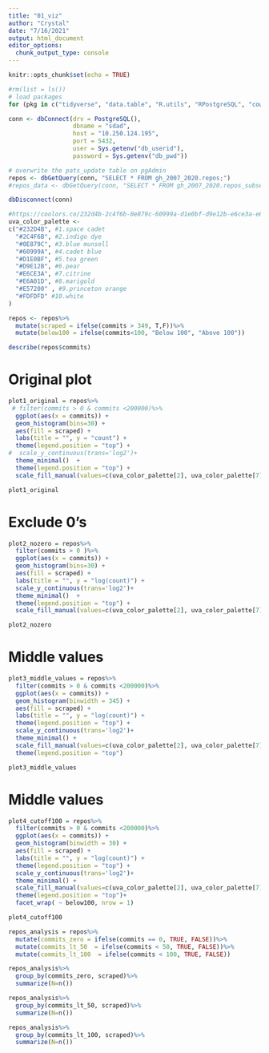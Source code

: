 ```yaml
---
title: "01_viz"
author: "Crystal"
date: "7/16/2021"
output: html_document
editor_options: 
  chunk_output_type: console
---
```



```r
knitr::opts_chunk$set(echo = TRUE)
```

```r
#rm(list = ls())
# load packages
for (pkg in c("tidyverse", "data.table", "R.utils", "RPostgreSQL", "cowplot", "stringr", "stringi",  "dplyr", "leaflet", "leaflet.extras", "tools", "statebins", "mosaic", "psych")) {library(pkg, character.only = TRUE)}

```

```r
conn <- dbConnect(drv = PostgreSQL(), 
                  dbname = "sdad", 
                  host = "10.250.124.195", 
                  port = 5432, 
                  user = Sys.getenv("db_userid"), 
                  password = Sys.getenv("db_pwd"))

# overwrite the pats_update table on pgAdmin
repos <- dbGetQuery(conn, "SELECT * FROM gh_2007_2020.repos;")
#repos_data <- dbGetQuery(conn, "SELECT * FROM gh_2007_2020.repos_subset_157k;")

dbDisconnect(conn)

```

```r
#https://coolors.co/232d4b-2c4f6b-0e879c-60999a-d1e0bf-d9e12b-e6ce3a-e6a01d-e57200-fdfdf
uva_color_palette <- 
c("#232D4B", #1.space cadet
  "#2C4F6B", #2.indigo dye
  "#0E879C", #3.blue munsell
  "#60999A", #4.cadet blue
  "#D1E0BF", #5.tea green
  "#D9E12B", #6.pear
  "#E6CE3A", #7.citrine
  "#E6A01D", #8.marigold
  "#E57200" , #9.princeton orange
  "#FDFDFD" #10.white
)
```

```r
repos <- repos%>%
  mutate(scraped = ifelse(commits > 349, T,F))%>%
  mutate(below100 = ifelse(commits<100, "Below 100", "Above 100"))
```


```r
describe(repos$commits)
```


# Original plot
```r
plot1_original = repos%>%
 # filter(commits > 0 & commits <200000)%>%
  ggplot(aes(x = commits)) + 
  geom_histogram(bins=30) +
  aes(fill = scraped) + 
  labs(title = "", y = "count") + 
  theme(legend.position = "top") +
#  scale_y_continuous(trans='log2')+
  theme_minimal()  + 
  theme(legend.position = "top") + 
  scale_fill_manual(values=c(uva_color_palette[2], uva_color_palette[7]))

plot1_original
```


# Exclude 0's
```r
plot2_nozero = repos%>%
  filter(commits > 0 )%>%
  ggplot(aes(x = commits)) + 
  geom_histogram(bins=30) +
  aes(fill = scraped) + 
  labs(title = "", y = "log(count)") + 
  scale_y_continuous(trans='log2')+
  theme_minimal()  + 
  theme(legend.position = "top") + 
  scale_fill_manual(values=c(uva_color_palette[2], uva_color_palette[7]))

plot2_nozero
```

# Middle values
```r
plot3_middle_values = repos%>%
  filter(commits > 0 & commits <200000)%>%
  ggplot(aes(x = commits)) + 
  geom_histogram(binwidth = 345) +
  aes(fill = scraped) + 
  labs(title = "", y = "log(count)") + 
  theme(legend.position = "top") +
  scale_y_continuous(trans='log2')+
  theme_minimal() + 
  scale_fill_manual(values=c(uva_color_palette[2], uva_color_palette[7]))+ 
  theme(legend.position = "top")

plot3_middle_values
```


# Middle values
```r
plot4_cutoff100 = repos%>%
  filter(commits > 0 & commits <200000)%>%
  ggplot(aes(x = commits)) + 
  geom_histogram(binwidth = 30) +
  aes(fill = scraped) + 
  labs(title = "", y = "log(count)") + 
  theme(legend.position = "top") +
  scale_y_continuous(trans='log2')+
  theme_minimal() + 
  scale_fill_manual(values=c(uva_color_palette[2], uva_color_palette[7]))+ 
  theme(legend.position = "top")+ 
  facet_wrap( ~ below100, nrow = 1)

plot4_cutoff100
```




```r
repos_analysis = repos%>%
  mutate(commits_zero = ifelse(commits == 0, TRUE, FALSE))%>%
  mutate(commits_lt_50  = ifelse(commits < 50, TRUE, FALSE))%>%
  mutate(commits_lt_100  = ifelse(commits < 100, TRUE, FALSE))

repos_analysis%>%
  group_by(commits_zero, scraped)%>%
  summarize(N=n())

repos_analysis%>%
  group_by(commits_lt_50, scraped)%>%
  summarize(N=n())

repos_analysis%>%
  group_by(commits_lt_100, scraped)%>%
  summarize(N=n())
```

